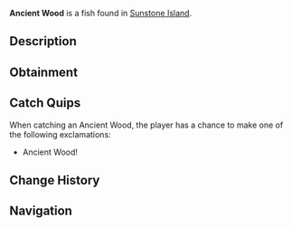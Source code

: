 {{FishInfobox
|image          = Ancient Wood.png
|rarity         = Legendary
|sea            = First Sea
|location       = [[Sunstone Island]]
|sublocation    = 
|sources        = Fishing Rod
|radar_location = 
|xp             = 50
|weather        = 
|time           = 
|season         = 
|bait           = 
|base_weight    = 0.2
|base_value     = 450
|weight_range   = 0.1
|base_chance    = 0.5
|base_resil     = 100
}}
'''Ancient Wood''' is a {{Rarity|Legendary}} fish found in [[Sunstone Island]].

== Description ==
{{Description|Reputed to harbor the essence of Ancient Wisdom, etched into the very grain of its timeless wood.|Bestiary Entry}}

== Obtainment ==
{{Description|Legends whisper of Sunstone Island radiating an aura of ancient power|Bestiary Hint}}
{{Fish Availability|
Sunstone Island
|top_rods      = 
Ethereal Prism Rod\32264.06\112279.31;
Leviathan's Fang Rod\31514.59\132134.62;
Seraphic Rod\30246.11\113329.56;
No-Life Rod\28801.99\117290.08;
Tempest Rod\28450.22\113092.59;
Resourceful Rod\25318.89\93797.12;
Destiny Rod\26965.35\110117.49;
Heaven's Rod\23548.79\108254.42;
Trident Rod\22464.53\118054.4;
Free Spirit Rod\22567.69\117176.98;
Firefly Rod\22328.17\113545.69;
Flimsy Rod\13935.44\103814.91;
Training Rod\11741.42\82644.82;
Lucky Rod\17577.84\100646.19;
Rod Of The Forgotten Fang\28248.42\111602.32;
Challenger's Rod\26617.95\112303.28;
Rod Of The Exalted One\25469.98\109627.9;
Rod Of The Depths\25264.23\103619.11;
Zeus Rod\24009.53\105693.42;
Verdant Shear Rod\23360.11\105893.57;
Blazebringer Rod\22792.25\100578.01;
Depthseeker Rod\21269.85\96979.23;
Avalanche Rod\19236.06\87911.97;
Volcanic Rod\18722.08\83584.96;
Steady Rod\5929.28\29649.72
|recommended   = Ethereal Prism Rod
}}

== Catch Quips ==
When catching an Ancient Wood, the player has a chance to make one of the following exclamations:
* Ancient Wood!

== Change History ==
{{Change History|{{subst:Current Version}}}}

== Navigation ==
{{Fish Navbox|Sunstone Island}}